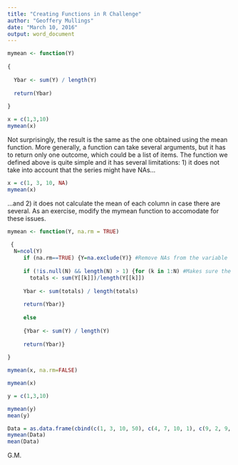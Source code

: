 ```yaml
---
title: "Creating Functions in R Challenge"
author: "Geoffery Mullings"
date: "March 10, 2016"
output: word_document
---
```


```r
mymean <- function(Y)
  
{
  
  Ybar <- sum(Y) / length(Y)
  
  return(Ybar)
  
}

x = c(1,3,10)
mymean(x)
```

Not surprisingly, the result is the same as the one obtained using the mean function. More generally, a function can take several arguments, but it has to return only one outcome, which could be a list of items. The function we defined above is quite simple and it has several limitations: 1) it does not take into account that the series might have NAs...

```r
x = c(1, 3, 10, NA)
mymean(x)
```

...and 2) it does not calculate the mean of each column in case there are several. As an exercise, modify the mymean function to accomodate for these issues.

```r
mymean <- function(Y, na.rm = TRUE)
     
 {
  N=ncol(Y)
     if (na.rm==TRUE) {Y=na.exclude(Y)} #Remove NAs from the variable
     
     if (!is.null(N) && length(N) > 1) {for (k in 1:N) #Makes sure the number of columns isn't none.
       totals <- sum(Y[[k]])/length(Y[[k]])
     
     Ybar <- sum(totals) / length(totals) 
     
     return(Ybar)}
     
     else
     
     {Ybar <- sum(Y) / length(Y)
     
     return(Ybar)}
     
}

mymean(x, na.rm=FALSE)

mymean(x)

y = c(1,3,10)

mymean(y)
mean(y)

Data = as.data.frame(cbind(c(1, 3, 10, 50), c(4, 7, 10, 1), c(9, 2, 9, 4)))
mymean(Data)
mean(Data)

```

G.M.